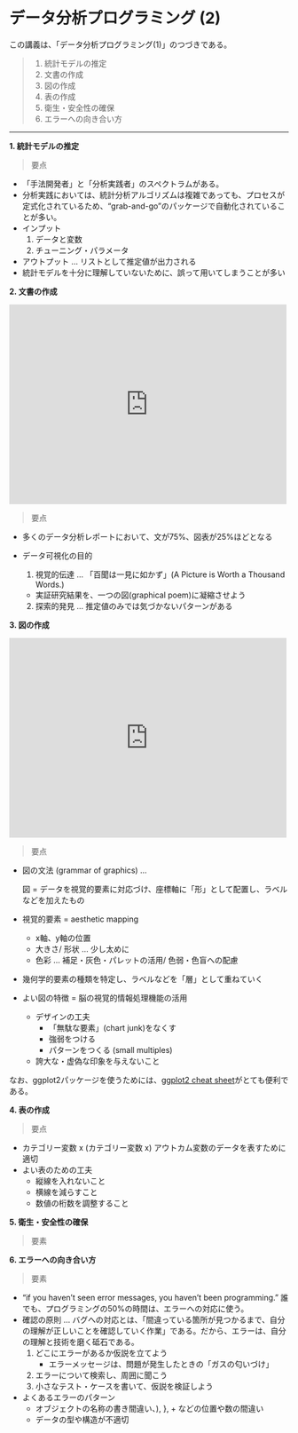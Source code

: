 # データ分析プログラミング (2)

この講義は、「データ分析プログラミング(1)」のつづきである。

> 1. 統計モデルの推定
> 2. 文書の作成
> 3. 図の作成
> 4. 表の作成
> 5. 衛生・安全性の確保
> 6. エラーへの向き合い方

---

__1. 統計モデルの推定__

> 要点

- 「手法開発者」と「分析実践者」のスペクトラムがある。
- 分析実践においては、統計分析アルゴリズムは複雑であっても、プロセスが定式化されているため、"grab-and-go"のパッケージで自動化されていることが多い。
- インプット
  1. データと変数
  2. チューニング・パラメータ
- アウトプット ... リストとして推定値が出力される
- 統計モデルを十分に理解していないために、誤って用いてしまうことが多い



__2. 文書の作成__

<iframe src="https://player.vimeo.com/video/664496315?h=2b8d5473ad&amp;badge=0&amp;autopause=0&amp;player_id=0&amp;app_id=58479" width="500" height="360" frameborder="0" allow="autoplay; fullscreen; picture-in-picture" allowfullscreen title="文書の作成"></iframe>

> 要点

- 多くのデータ分析レポートにおいて、文が75%、図表が25%ほどとなる

- データ可視化の目的

  (1) 視覚的伝達 ... 「百聞は一見に如かず」(A Picture is Worth a Thousand Words.)

  - 実証研究結果を、一つの図(graphical poem)に凝縮させよう 

  (2) 探索的発見 ... 推定値のみでは気づかないパターンがある 

  



__3. 図の作成__ 

<iframe src="https://player.vimeo.com/video/664687231?h=36b0a8d1dc&amp;badge=0&amp;autopause=0&amp;player_id=0&amp;app_id=58479" width="500" height="360" frameborder="0" allow="autoplay; fullscreen; picture-in-picture" allowfullscreen title="図の作成"></iframe>

> 要点

- 図の文法 (grammar of graphics) ...

  図 = データを視覚的要素に対応づけ、座標軸に「形」として配置し、ラベルなどを加えたもの

- 視覚的要素 = aesthetic mapping

  - x軸、y軸の位置
  - 大きさ/ 形状 ... 少し太めに
  - 色彩 ... 補足・灰色・パレットの活用/ 色弱・色盲への配慮

- 幾何学的要素の種類を特定し、ラベルなどを「層」として重ねていく

- よい図の特徴 = 脳の視覚的情報処理機能の活用

  - デザインの工夫
    - 「無駄な要素」(chart junk)をなくす
    - 強弱をつける
    - パターンをつくる (small multiples)
  - 誇大な・虚偽な印象を与えないこと

なお、ggplot2パッケージを使うためには、[ggplot2 cheat sheet](https://raw.githubusercontent.com/rstudio/cheatsheets/main/data-visualization.pdf)がとても便利である。

__4. 表の作成__

> 要点

- カテゴリー変数 x (カテゴリー変数 x) アウトカム変数のデータを表すために適切
- よい表のための工夫
  - 縦線を入れないこと
  - 横線を減らすこと
  - 数値の桁数を調整すること



__5. 衛生・安全性の確保 __ 

> 要素


__6. エラーへの向き合い方__

> 要素

- "if you haven't seen error messages, you haven't been programming." 誰でも、プログラミングの50%の時間は、エラーへの対応に使う。
- 確認の原則 ... バグへの対応とは、「間違っている箇所が見つかるまで、自分の理解が正しいことを確認していく作業」である。だから、エラーは、自分の理解と技術を磨く砥石である。
  1. どこにエラーがあるか仮説を立てよう
     - エラーメッセージは、問題が発生したときの「ガスの匂いづけ」
  2. エラーについて検索し、周囲に聞こう
  3. 小さなテスト・ケースを書いて、仮説を検証しよう
- よくあるエラーのパターン
  - オブジェクトの名称の書き間違い、), }, + などの位置や数の間違い
  - データの型や構造が不適切
